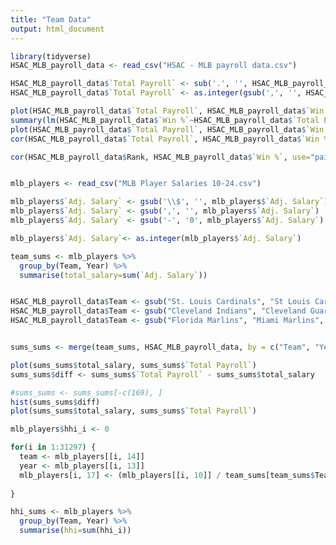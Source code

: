 ```yaml
---
title: "Team Data"
output: html_document
---
```


```r
library(tidyverse)
HSAC_MLB_payroll_data <- read_csv("HSAC - MLB payroll data.csv")

HSAC_MLB_payroll_data$`Total Payroll` <- sub('.', '', HSAC_MLB_payroll_data$`Total Payroll`)
HSAC_MLB_payroll_data$`Total Payroll` <- as.integer(gsub(',', '', HSAC_MLB_payroll_data$`Total Payroll`))

plot(HSAC_MLB_payroll_data$`Total Payroll`, HSAC_MLB_payroll_data$`Win %`)
summary(lm(HSAC_MLB_payroll_data$`Win %`~HSAC_MLB_payroll_data$`Total Payroll`))
plot(HSAC_MLB_payroll_data$`Total Payroll`, HSAC_MLB_payroll_data$`Win %`)
cor(HSAC_MLB_payroll_data$`Total Payroll`, HSAC_MLB_payroll_data$`Win %`, use="pairwise.complete.obs")

cor(HSAC_MLB_payroll_data$Rank, HSAC_MLB_payroll_data$`Win %`, use="pairwise.complete.obs")



```

```r
mlb_players <- read_csv("MLB Player Salaries 10-24.csv")

mlb_players$`Adj. Salary` <- gsub('\\$', '', mlb_players$`Adj. Salary`)
mlb_players$`Adj. Salary` <- gsub(',', '', mlb_players$`Adj. Salary`)
mlb_players$`Adj. Salary` <- gsub('-', '0', mlb_players$`Adj. Salary`)

mlb_players$`Adj. Salary`<- as.integer(mlb_players$`Adj. Salary`)

team_sums <- mlb_players %>% 
  group_by(Team, Year) %>%
  summarise(total_salary=sum(`Adj. Salary`))


HSAC_MLB_payroll_data$Team <- gsub("St. Louis Cardinals", "St Louis Cardinals", HSAC_MLB_payroll_data$Team)
HSAC_MLB_payroll_data$Team <- gsub("Cleveland Indians", "Cleveland Guardians", HSAC_MLB_payroll_data$Team)
HSAC_MLB_payroll_data$Team <- gsub("Florida Marlins", "Miami Marlins", HSAC_MLB_payroll_data$Team)


sums_sums <- merge(team_sums, HSAC_MLB_payroll_data, by = c("Team", "Year"), all = TRUE)

plot(sums_sums$total_salary, sums_sums$`Total Payroll`)
sums_sums$diff <- sums_sums$`Total Payroll` - sums_sums$total_salary

#sums_sums <- sums_sums[-c(169), ]
hist(sums_sums$diff)
plot(sums_sums$total_salary, sums_sums$`Total Payroll`)

mlb_players$hhi_i <- 0

for(i in 1:31297) {
  team <- mlb_players[[i, 14]]
  year <- mlb_players[[i, 13]]
  mlb_players[i, 17] <- (mlb_players[[i, 10]] / team_sums[team_sums$Team == team & team_sums$Year == year, 3]) ^ 2
  
}

hhi_sums <- mlb_players %>% 
  group_by(Team, Year) %>%
  summarise(hhi=sum(hhi_i))


```

